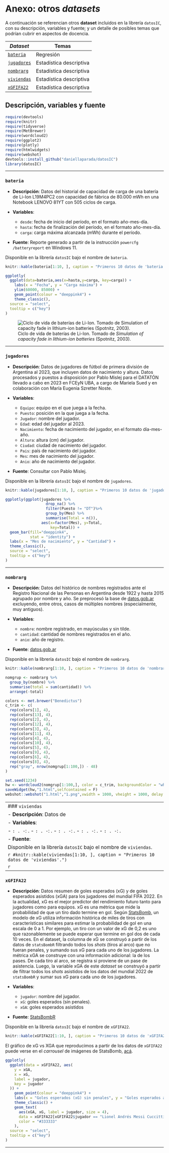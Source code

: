# Anexo: otros *datasets* {.unnumbered}

A continuación se referencian otros **dataset** incluidos en la librería `datosIC`, con su descripción, variables y fuente; y un detalle de posibles temas que podrían cubrir en aspectos de docencia.

| *Dataset*                      | Temas                   |
|--------------------------------|-------------------------|
| [`bateria`](#sec-bateria)      | Regresión               |
| [`jugadores`](#sec-jugadores)  | Estadística descriptiva |
| [`nombrarg`](#sec-nombres-arg) | Estadística descriptiva |
| [`viviendas`](#sec-viviendas)  | Estadística descriptiva |
| [`xGFIFA22`](#sec-xGFIFA22)    | Estadística descriptiva |

## Descripción, variables y fuente

```r
require(devtools)
require(knitr)
require(tidyverse)
require(MetBrewer)
require(wordcloud2)
require(ggplot2)
require(plotly)
require(htmlwidgets) 
require(webshot)
devtools::install_github("daniellaparada/datosIC")
library(datosIC)
```

------------------------------------------------------------------------

### `bateria`{#sec-bateria}

-   **Descripción**: Datos del historial de capacidad de carga de una batería de Li-Ion L19M4PC2 con capacidad de fábrica de 80.000 mWh en una Notebook LENOVO 81YT con 505 ciclos de carga.

-   **Variables**:

    -   `desde`: fecha de inicio del período, en el formato año-mes-día.
    -   `hasta`: fecha de finalización del período, en el formato año-mes-día.
    -   `carga`: carga máxima alcanzada (mWh) durante el período.

-   **Fuente**: Reporte generado a partir de la instrucción `powercfg /batteryreport` en Windows 11.

Disponible en la librería `datosIC` bajo el nombre de `bateria`.

```r
knitr::kable(bateria[1:10, ], caption = "Primeros 10 datos de 'bateria'.")
```

```r
ggplotly(
  ggplot(data=bateria,aes(x=hasta,y=carga, key=carga)) +
    labs(x = "Fecha", y = "Carga máxima") +
    ylim(60000, 85000) + 
    geom_point(colour = "deeppink4") +
    theme_classic(),
  source = "select",
  tooltip = c("key")
)
```

![Ciclo de vida de baterías de Li-Ion. Tomado de *Simulation of capacity fade in lithium-ion batteries* (Spotnitz, 2003).](./ciclovidabateria.png){fig-align="center"}

------------------------------------------------------------------------

### `jugadores`{#sec-jugadores}

-   **Descripción**: Datos de jugadores de fútbol de primera división de Argentina al 2023, que incluyen datos de nacimiento y altura. Datos procesados y puestos a disposición por Pablo Mislej para el DATATÓN llevado a cabo en 2023 en FCEyN UBA, a cargo de Mariela Sued y en colaboración con María Eugenia Szretter Noste.

-   **Variables**:

    -   `Equipo`: equipo en el que juega a la fecha.
    -   `Puesto`: posición en la que juega a la fecha.
    -   `Jugador`: nombre del jugador.
    -   `Edad`: edad del jugador al 2023.
    -   `Nacimiento`: fecha de nacimiento del jugador, en el formato día-mes-año.
    -   `Altura`: altura (cm) del jugador.
    -   `Ciudad`: ciudad de nacimiento del jugador.
    -   `Pais`: país de nacimiento del jugador.
    -   `Mes`: mes de nacimiento del jugador.
    -   `Anio`: año de nacimiento del jugador.

-   **Fuente**: Consultar con Pablo Mislej.

Disponible en la librería `datosIC` bajo el nombre de `jugadores`.

```r
knitr::kable(jugadores[1:10, ], caption = "Primeros 10 datos de 'jugadores'.")
```

```r
ggplotly(ggplot(jugadores %>%
                  drop_na() %>%
                  filter(Puesto != "DT")%>%
                  group_by(Mes) %>%
                  summarise(Total = n()), 
                aes(x=factor(Mes), y=Total,
                    key=Total)) + 
  geom_bar(fill="deeppink4",
           stat = "identity") +
  labs(x = "Mes de nacimiento", y = "Cantidad") +
  theme_classic(),
  source = "select",
  tooltip = c("key")
)
```


------------------------------------------------------------------------

### `nombrarg`{#sec-nombres-arg}

-   **Descripción**: Datos del histórico de nombres registrados ante el Registro Nacional de las Personas en Argentina desde 1922 y hasta 2015 agrupado por nombre y año. Se preprocesó la base de [datos.gob.ar](https://datos.gob.ar/dataset/otros-nombres-personas-fisicas/archivo/otros_2.1) excluyendo, entre otros, casos de múltiples nombres (especialmente, muy antiguos).

-   **Variables**:

    -   `nombre`: nombre registrado, en mayúsculas y sin tilde.
    -   `cantidad`: cantidad de nombres registrados en el año.
    -   `anio`: año de registro.

-   **Fuente**: [datos.gob.ar](https://datos.gob.ar/dataset/otros-nombres-personas-fisicas/archivo/otros_2.1)

Disponible en la librería `datosIC` bajo el nombre de `nombrarg`.

```r
knitr::kable(nombrarg[1:10, ], caption = "Primeros 10 datos de 'nombrarg'.")
```

```r
nomgrup <- nombrarg %>%
  group_by(nombre) %>%
  summarise(total = sum(cantidad)) %>%
  arrange(-total)

colors <- met.brewer("Benedictus")
c_trim <- c(
  rep(colors[1], 4),
  rep(colors[13], 4),
  rep(colors[2], 4),
  rep(colors[12], 4),
  rep(colors[3], 4),
  rep(colors[11], 4),
  rep(colors[4], 4),
  rep(colors[10], 4),
  rep(colors[5], 4),
  rep(colors[9], 4),
  rep(colors[6], 4),
  rep(colors[8], 4),
  rep("gray", nrow(nomgrup[1:100,]) - 48)
)

set.seed(1234)
hw <- wordcloud2(nomgrup[1:100,], color = c_trim, backgroundColor = "white", size=0.8)
saveWidget(hw,"1.html",selfcontained = F)
webshot::webshot("1.html","1.png",vwidth = 1000, vheight = 1000, delay =10)
```

------------------------------------------------------------------------
### `viviendas`{#sec-viviendas}

-   **Descripción**: Datos de 

-   **Variables**:

    -   ``: .
    -   ``: .
    -   ``: .
    -   ``: .
    -   ``: .
    -   ``: .
    -   ``: .
    -   ``: .
    -   ``: .
    -   ``: .

-   **Fuente**: 

Disponible en la librería `datosIC` bajo el nombre de `viviendas`.

```r
#knitr::kable(viviendas[1:10, ], caption = "Primeros 10 datos de 'viviendas'.")
```

```r

```

------------------------------------------------------------------------

### `xGFIFA22`{#sec-xGFIFA22}

-   **Descripción**: Datos resumen de goles esperados (xG) y de goles esperados asistidos (xGA) para los jugadores del mundial FIFA 2022. En la actualidad, xG es el mejor predictor del rendimiento futuro tanto para jugadores como para equipos. xG es una métrica que mide la probabilidad de que un tiro dado termine en gol. Según [StatsBomb](https://statsbomb.com/es/metricas-de-futbol/que-es-el-xg/), un modelo de xG utiliza información histórica de miles de tiros con características similares para estimar la probabilidad de gol en una escala de 0 a 1. Por ejemplo, un tiro con un valor de xG de 0,2 es uno que razonablemente se puede esperar que termine en gol dos de cada 10 veces. En el dataset, la columna de xG se construyó a partir de los datos de `statsBombR` filtrando todos los *shots* (tiros al arco) que no fueran penales, y sumando sus xG para cada uno de los jugadores. La métrica xGA se construye con una información adicional: la de los pases. De cada tiro al arco, se registra si proviene de un pase de asistencia. Luego, la variable xGA de este *dataset* se construyó a partir de filtrar todos los *shots* asistidos de los datos del mundial 2022 de `statsBombR` y sumar sus xG para cada uno de los jugadores.

-   **Variables**:

    -   `jugador`: nombre del jugador.
    -   `xG`: goles esperados (sin penales).
    -   `xGA`: goles esperados asistidos

-   **Fuente**: [StatsBombR](https://statsbomb.com/news/statsbomb-release-free-2022-world-cup-data/)

Disponible en la librería `datosIC` bajo el nombre de `xGFIFA22`.

```r
knitr::kable(xGFIFA22[1:10, ], caption = "Primeros 10 datos de 'xGFIFA22'.")
```

El gráfico de xG vs XGA que reproducimos a partir de los datos de `xGFIFA22` puede verse en el *carrousel* de imágenes de StatsBomb, [acá](https://statsbomb.com/news/statsbomb-release-free-2022-world-cup-data/).

```r
ggplotly(
  ggplot(data = xGFIFA22, aes(
    y = xGA,
    x = xG,
    label = jugador,
    key = jugador
  )) +
    geom_point(colour = "deeppink4") +
    labs(x = "Goles esperados (xG) sin penales", y = "Goles esperados asistidos (xGA)") +
    theme_classic() +
    geom_text(
      aes(xGA, xG, label = jugador, size = 4),
      data = xGFIFA22[xGFIFA22$jugador == "Lionel Andrés Messi Cuccittini", ],
      color = "#333333"
    ),
  source = "select",
  tooltip = c("key")
)
```


------------------------------------------------------------------------
